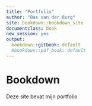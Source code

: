 ```yaml
---
title: "Portfolio"
author: "Bas van der Burg"
site: bookdown::bookdown_site
documentclass: book
new_session: yes
output:
  bookdown::gitbook: default
  #bookdown::pdf_book: default
---
```


# Bookdown

Deze site bevat mijn portfolio